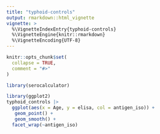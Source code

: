 ```yaml
---
title: "typhoid-controls"
output: rmarkdown::html_vignette
vignette: >
  %\VignetteIndexEntry{typhoid-controls}
  %\VignetteEngine{knitr::rmarkdown}
  %\VignetteEncoding{UTF-8}
---
```


```r
knitr::opts_chunk$set(
  collapse = TRUE,
  comment = "#>"
)
```

```r
library(serocalculator)
```

```r

library(ggplot2)
typhoid_controls |> 
  ggplot(aes(x = Age, y = elisa, col = antigen_iso)) +
   geom_point() + 
   geom_smooth() +
  facet_wrap(~antigen_iso)
```

